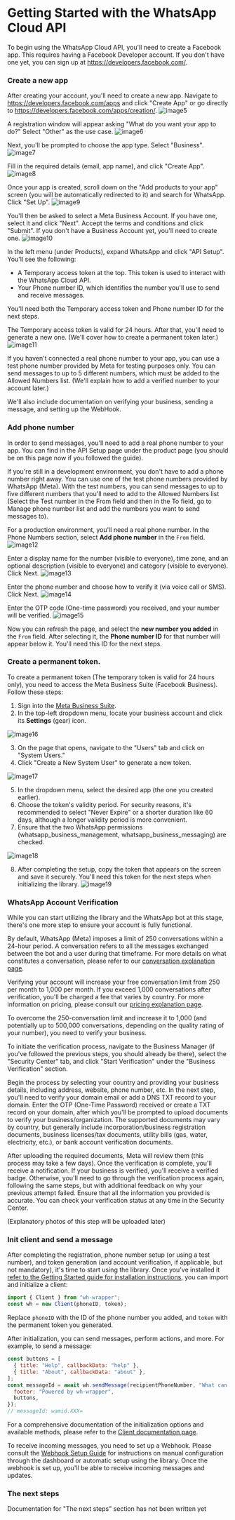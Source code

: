 
# Getting Started with the WhatsApp Cloud API

To begin using the WhatsApp Cloud API, you'll need to create a Facebook app. This requires having a Facebook Developer account. If you don't have one yet, you can sign up at https://developers.facebook.com/.
<Steps>
### **Create a new app**
After creating your account, you'll need to create a new app. Navigate to https://developers.facebook.com/apps and click "Create App" or go directly to https://developers.facebook.com/apps/creation/.
![image5](/5.png)

A registration window will appear asking "What do you want your app to do?" Select "Other" as the use case.
![image6](/6.png)

Next, you'll be prompted to choose the app type. Select "Business".
![image7](/7.png)

Fill in the required details (email, app name), and click "Create App".
![image8](/8.png)

Once your app is created, scroll down on the "Add products to your app" screen (you will be automatically redirected to it) and search for WhatsApp. Click "Set Up".
![image9](/9.png)

You'll then be asked to select a Meta Business Account. If you have one, select it and click "Next". Accept the terms and conditions and click "Submit". If you don't have a Business Account yet, you'll need to create one.
![image10](/10.png)

In the left menu (under Products), expand WhatsApp and click "API Setup". You'll see the following:

- A Temporary access token at the top. This token is used to interact with the WhatsApp Cloud API.
- Your Phone number ID, which identifies the number you'll use to send and receive messages.

You'll need both the Temporary access token and Phone number ID for the next steps.

The Temporary access token is valid for 24 hours. After that, you'll need to generate a new one. (We'll cover how to create a permanent token later.)
![image11](/11.png)

If you haven't connected a real phone number to your app, you can use a test phone number provided by Meta for testing purposes only. You can send messages to up to 5 different numbers, which must be added to the Allowed Numbers list. (We'll explain how to add a verified number to your account later.)

We'll also include documentation on verifying your business, sending a message, and setting up the WebHook.

### **Add phone number**
In order to send messages, you'll need to add a real phone number to your app. You can find in the API Setup page under the product page (you should be on this page now if you followed the guide).

If you're still in a development environment, you don't have to add a phone number right away. You can use one of the test phone numbers provided by WhatsApp (Meta). With the test numbers, you can send messages to up to five different numbers that you'll need to add to the Allowed Numbers list (Select the Test number in the From field and then in the To field, go to Manage phone number list and add the numbers you want to send messages to).

For a production environment, you'll need a real phone number. In the Phone Numbers section, select **Add phone number** in the `From` field.
![image12](/12.png)

Enter a display name for the number (visible to everyone), time zone, and an optional description (visible to everyone) and category (visible to everyone). Click Next.
![image13](/13.png)

Enter the phone number and choose how to verify it (via voice call or SMS). Click Next.
![image14](/14.png)

Enter the OTP code (One-time password) you received, and your number will be verified.
![image15](/15.png)

Now you can refresh the page, and select the **new number you added** in the `From` field. After selecting it, the **Phone number ID** for that number will appear below it. You'll need this ID for the next steps.

### **Create a permanent token**.

To create a permanent token (The temporary token is valid for 24 hours only), you need to access the Meta Business Suite (Facebook Business). Follow these steps:

1. Sign into the [Meta Business Suite](https://business.facebook.com/).
2. In the top-left dropdown menu, locate your business account and click its **Settings** (gear) icon.

![image16](/16.png)

3. On the page that opens, navigate to the "Users" tab and click on "System Users."
4. Click "Create a New System User" to generate a new token.

![image17](/17.png)

5. In the dropdown menu, select the desired app (the one you created earlier).
6. Choose the token's validity period. For security reasons, it's recommended to select "Never Expire" or a shorter duration like 60 days, although a longer validity period is more convenient.
7. Ensure that the two WhatsApp permissions (whatsapp_business_management, whatsapp_business_messaging) are checked.

![image18](/18.png)

8. After completing the setup, copy the token that appears on the screen and save it securely. You'll need this token for the next steps when initializing the library.
![image19](/19.png)

### **WhatsApp Account Verification**

While you can start utilizing the library and the WhatsApp bot at this stage, there's one more step to ensure your account is fully functional.

By default, WhatsApp (Meta) imposes a limit of 250 conversations within a 24-hour period. A conversation refers to all the messages exchanged between the bot and a user during that timeframe. For more details on what constitutes a conversation, please refer to our [conversation explanation page](link-to-conversation-explanation-page).

Verifying your account will increase your free conversation limit from 250 per month to 1,000 per month. If you exceed 1,000 conversations after verification, you'll be charged a fee that varies by country. For more information on pricing, please consult our [pricing explanation page](link-to-pricing-explanation-page).

To overcome the 250-conversation limit and increase it to 1,000 (and potentially up to 500,000 conversations, depending on the quality rating of your number), you need to verify your business.

To initiate the verification process, navigate to the Business Manager (if you've followed the previous steps, you should already be there), select the "Security Center" tab, and click "Start Verification" under the "Business Verification" section.

Begin the process by selecting your country and providing your business details, including address, website, phone number, etc. In the next step, you'll need to verify your domain email or add a DNS TXT record to your domain. Enter the OTP (One-Time Password) received or create a TXT record on your domain, after which you'll be prompted to upload documents to verify your business/organization. The supported documents may vary by country, but generally include incorporation/business registration documents, business licenses/tax documents, utility bills (gas, water, electricity, etc.), or bank account verification documents.

After uploading the required documents, Meta will review them (this process may take a few days). Once the verification is complete, you'll receive a notification. If your business is verified, you'll receive a verified badge. Otherwise, you'll need to go through the verification process again, following the same steps, but with additional feedback on why your previous attempt failed. Ensure that all the information you provided is accurate. You can check your verification status at any time in the Security Center.

(Explanatory photos of this step will be uploaded later)

### **Init client and send a message**

After completing the registration, phone number setup (or using a test number), and token generation (and account verification, if applicable, but not mandatory), it's time to start using the library. Once you've installed it [refer to the Getting Started guide for installation instructions](/docs), you can import and initialize a client:

```javascript
import { Client } from "wh-wrapper";
const wh = new Client(phoneID, token);
```

Replace `phoneID` with the ID of the phone number you added, and `token` with the permanent token you generated.

After initialization, you can send messages, perform actions, and more. For example, to send a message:

```javascript
const buttons = [
  { title: "Help", callbackData: "help" },
  { title: "About", callbackData: "about" },
];
const messageId = await wh.sendMessage(recipientPhoneNumber, "What can I help you with?", {
  footer: "Powered by wh-wrapper",
  buttons,
});
// messageId: wamid.XXX=
```

For a comprehensive documentation of the initialization options and available methods, please refer to the [Client documentation page](/docs/client).

To receive incoming messages, you need to set up a Webhook. Please consult the [Webhook Setup Guide](/docs/Guides/webhook) for instructions on manual configuration through the dashboard or automatic setup using the library. Once the webhook is set up, you'll be able to receive incoming messages and updates.

### **The next steps**
Documentation for "The next steps" section has not been written yet


</Steps>
